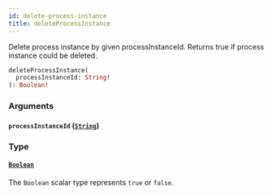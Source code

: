 ```yaml
---
id: delete-process-instance
title: deleteProcessInstance
---
```


Delete process instance by given processInstanceId. Returns true if process instance could be deleted.

```graphql
deleteProcessInstance(
  processInstanceId: String!
): Boolean!

```

### Arguments

#### `processInstanceId` ([`String`](../scalars/string.mdx))

### Type

#### [`Boolean`](../scalars/boolean.mdx)

The `Boolean` scalar type represents `true` or `false`.
